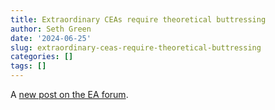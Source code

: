 ```yaml
---
title: Extraordinary CEAs require theoretical buttressing
author: Seth Green
date: '2024-06-25'
slug: extraordinary-ceas-require-theoretical-buttressing
categories: []
tags: []
---
```


A [new post on the EA forum](https://forum.effectivealtruism.org/posts/fuohDWSqhCHcZHqeD/extraordinary-ceas-require-theoretical-buttressing).